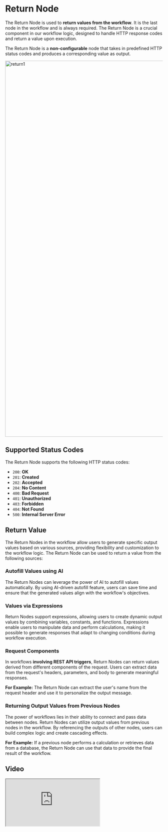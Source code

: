 
# Return Node

The Return Node is used to **return values from the workflow**. It is the last node in the workflow and is always
required. The Return Node is a crucial component in our workflow logic, designed to handle HTTP response codes and
return a value upon execution.

The Return Node is a **non-configurable** node that takes in predefined HTTP status codes and produces a corresponding
value as output.

<Image src={return1} alt='return1' width='1200' />

## Supported Status Codes

The Return Node supports the following HTTP status codes:

- `200`: **OK**
- `201`: **Created**
- `202`: **Accepted**
- `204`: **No Content**
- `400`: **Bad Request**
- `401`: **Unauthorized**
- `403`: **Forbidden**
- `404`: **Not Found**
- `500`: **Internal Server Error**

## Return Value

The Return Nodes in the workflow allow users to generate specific output values based on various sources, providing
flexibility and customization to the workflow logic. The Return Node can be used to return a value from the following
sources:

### Autofill Values using AI

The Return Nodes can leverage the power of AI to autofill values automatically. By using AI-driven autofill feature,
users can save time and ensure that the generated values align with the workflow's objectives.

### Values via Expressions

Return Nodes support expressions, allowing users to create dynamic output values by combining variables, constants, and
functions. Expressions enable users to manipulate data and perform calculations, making it possible to generate
responses that adapt to changing conditions during workflow execution.

### Request Components

In workflows **involving REST API triggers**, Return Nodes can return values derived from different components of the
request. Users can extract data from the request's headers, parameters, and body to generate meaningful responses.

**For Example:** The Return Node can extract the user's name from the request header and use it to personalize the
output message.

### Returning Output Values from Previous Nodes

The power of workflows lies in their ability to connect and pass data between nodes. Return Nodes can utilize output
values from previous nodes in the workflow. By referencing the outputs of other nodes, users can build complex logic and
create cascading effects.

**For Example:** If a previous node performs a calculation or retrieves data from a database, the Return Node can use
that data to provide the final result of the workflow.

## Video

<iframe
    className="aspect-video w-full"
    src="https://www.youtube.com/embed/oiOIkl_X82E?si=7Av5o35mhi8aEsod"
    allow="accelerometer; autoplay; clipboard-write; encrypted-media; gyroscope; picture-in-picture;
    allowfullscreen>
    width="80%"
/>